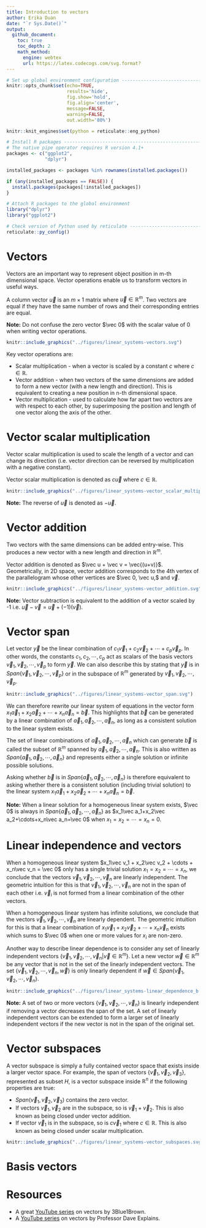 ```yaml
---
title: Introduction to vectors     
author: Erika Duan
date: "`r Sys.Date()`"
output:
  github_document:
    toc: true
    toc_depth: 2
    math_method:
      engine: webtex
      url: https://latex.codecogs.com/svg.format?
---
```


```r
# Set up global environment configuration --------------------------------------
knitr::opts_chunk$set(echo=TRUE,
                      results='hide',
                      fig.show='hold',
                      fig.align='center',
                      message=FALSE,
                      warning=FALSE,
                      out.width='80%')

knitr::knit_engines$set(python = reticulate::eng_python)
```

```r
# Install R packages -----------------------------------------------------------
# The native pipe operator requires R version 4.1+ 
packages <- c("ggplot2",
              "dplyr")

installed_packages <- packages %in% rownames(installed.packages())

if (any(installed_packages == FALSE)) {
  install.packages(packages[!installed_packages])
}

# Attach R packages to the global environment
library("dplyr")
library("ggplot2")

# Check version of Python used by reticulate -----------------------------------
reticulate::py_config()
```


# Vectors   
Vectors are an important way to represent object position in m-th dimensional space. Vector operations enable us to transform vectors in useful ways.    

A column vector $\vec u$ is an $m\times1$ matrix where $\vec u\in \mathbb{R}^m$. Two vectors are equal if they have the same number of rows and their corresponding entries are equal.  

**Note:** Do not confuse the zero vector $\vec 0$ with the scalar value of 0 when writing vector operations.   

```r
knitr::include_graphics("../figures/linear_systems-vectors.svg")
```

Key vector operations are:  

+ Scalar multiplication - when a vector is scaled by a constant $c$ where $c\in\mathbb{R}$.   
+ Vector addition - when two vectors of the same dimensions are added to form a new vector (with a new length and direction). This is equivalent to creating a new position in n-th dimensional space.    
+ Vector multiplication - used to calculate how far apart two vectors are with respect to each other, by superimposing the position and length of one vector along the axis of the other.    


# Vector scalar multiplication   
Vector scalar multiplication is used to scale the length of a vector and can change its direction (i.e. vector direction can be reversed by multiplication with a negative constant).   

Vector scalar multiplication is denoted as $c\vec u$ where $c\in\mathbb{R}$.  

```r
knitr::include_graphics("../figures/linear_systems-vector_scalar_multiplication.svg")  
```

**Note:** The reverse of $\vec u$ is denoted as $-\vec {u}$.   


# Vector addition   
Two vectors with the same dimensions can be added entry-wise. This produces a new vector with a new length and direction in $\mathbb{R}^m$.    

Vector addition is denoted as $\vec u + \vec v = \vec{(u+v)}$. Geometrically, in 2D space, vector addition corresponds to the 4th vertex of the parallelogram whose other vertices are $\vec 0, \vec u,$ and $\vec v$.        

```r
knitr::include_graphics("../figures/linear_systems-vector_addition.svg")  
```

**Note:** Vector subtraction is equivalent to the addition of a vector scaled by -1 i.e. $\vec u - \vec v = \vec u + (-1)(\vec v)$.   


# Vector span  
Let vector $\vec y$ be the linear combination of $c_1\vec v_1+c_2\vec v_2+\cdots+c_p\vec v_p$. In other words, the constants $c_1, c_2, \cdots, c_p$ act as scalars of the basis vectors $\vec v_1, \vec v_2, \cdots, \vec v_p$ to form $\vec y$. We can also describe this by stating that $\vec y$ is in $Span\{\vec v_1, \vec v_2, \cdots, \vec v_p\}$ or in the subspace of $\mathbb{R}^m$ generated by $\vec v_1, \vec v_2, \cdots, \vec v_p$.  

```r
knitr::include_graphics("../figures/linear_systems-vector_span.svg")  
```

We can therefore rewrite our linear system of equations in the vector form $x_1\vec a_1+x_2\vec a_2+\cdots+x_n\vec a_n=\vec b$. This highlights that $\vec b$ can be generated by a linear combination of $\vec a_1, \vec a_2, \cdots, \vec a_n$, as long as a consistent solution to the linear system exists.     

The set of linear combinations of $\vec a_1, \vec a_2, \cdots, \vec a_n$ which can generate $\vec b$ is called the subset of $\mathbb{R}^m$ spanned by $\vec a_1, \vec a_2, \cdots, \vec a_n$. This is also written as $Span\{\vec a_1, \vec a_2, \cdots, \vec a_n\}$ and represents either a single solution or infinite possible solutions.  

Asking whether $\vec b$ is in $Span\{\vec a_1, \vec a_2, \cdots, \vec a_n\}$ is therefore equivalent to asking whether there is a consistent solution (including trivial solution) to the linear system $x_1\vec a_1+x_2\vec a_2+\cdots+x_n\vec a_n=\vec b$.   

**Note:** When a linear solution for a homogeneous linear system exists, $\vec 0$ is always in $Span\{\vec a_1, \vec a_2, \cdots, \vec a_n\}$ as $x_1\vec a_1+x_2\vec a_2+\cdots+x_n\vec a_n=\vec 0$ when $x_1 = x_2 = \cdots = x_n = 0$.      


# Linear independence and vectors   
When a homogeneous linear system $x_1\vec v_1 + x_2\vec v_2 + \cdots + x_n\vec v_n = \vec 0$ only has a single trivial solution $x_1 = x_2 = \cdots = x_n$, we conclude that the vectors $\vec v_1, \vec v_2, \cdots, \vec v_n$ are linearly independent. The geometric intuition for this is that $\vec v_1, \vec v_2, \cdots, \vec v_n$ are not in the span of each other i.e. $\vec v_i$ is not formed from a linear combination of the other vectors.    

When a homogeneous linear system has infinite solutions, we conclude that the vectors $\vec v_1, \vec v_2, \cdots, \vec v_n$ are linearly dependent. The geometric intuition for this is that a linear combination of $x_1\vec v_1 + x_2\vec v_2 + \cdots + x_n\vec v_n$ exists which sums to $\vec 0$ when one or more values for $x_i$ are non-zero.    

Another way to describe linear dependence is to consider any set of linearly independent vectors $\{\vec v_1, \vec v_2, \cdots, \vec v_n  | \vec v \in \mathbb{R}^m\}$. Let a new vector $\vec w \in \mathbb{R}^m$ be any vector that is not in the set of the linearly independent vectors. The set $\{\vec v_1, \vec v_2, \cdots, \vec v_n, \vec w\}$ is only linearly dependent if $\vec w \in Span\{\vec v_1, \vec v_2, \cdots, \vec v_n\}$.  

```r
knitr::include_graphics("../figures/linear_systems-linear_dependence_b.svg")  
```

**Note:** A set of two or more vectors $\{\vec v_1, \vec v_2, \cdots, \vec v_n\}$ is linearly independent if removing a vector decreases the span of the set. A set of linearly independent vectors can be extended to form a larger set of linearly independent vectors if the new vector is not in the span of the original set.    


# Vector subspaces   
A vector subspace is simply a fully contained vector space that exists inside a larger vector space. For example, the span of vectors $\{\vec v_1, \vec v_2, \vec v_3 \}$, represented as subset $H$, is a vector subspace inside $\mathbb{R}^{n}$ if the following properties are true:  

+ $Span(\vec v_1, \vec v_2, \vec v_3)$ contains the zero vector.    
+ If vectors $\vec v_1, \vec v_2$ are in the subspace, so is $\vec v_1 + \vec v_2$. This is also known as being closed under vector addition.  
+ If vector $\vec v_1$ is in the subspace, so is $c\vec v_1$ where $c \in \mathbb{R}$. This is also known as being closed under scalar multiplication.   

```r
knitr::include_graphics("../figures/linear_systems-vector_subspaces.svg")  
```


# Basis vectors  


# Resources  
+ A great [YouTube series](https://www.youtube.com/watch?v=fNk_zzaMoSs) on vectors by 3Blue1Brown.    
+ A [YouTube series](https://www.youtube.com/watch?v=tM4TDL9Hj8U) on vectors by Professor Dave Explains.  